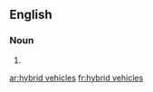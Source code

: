 ==English==

===Noun===
{{head|en|noun plural form}}

# {{plural of|hybrid vehicle|lang=en}}

[[ar:hybrid vehicles]]
[[fr:hybrid vehicles]]